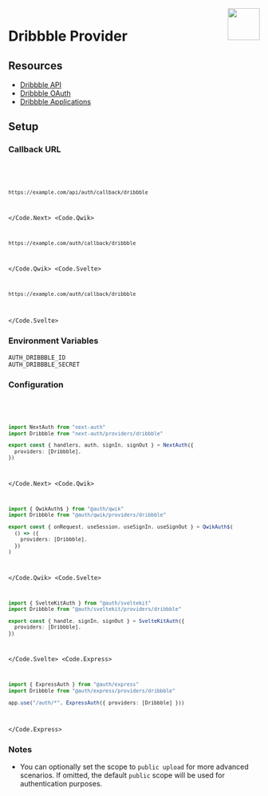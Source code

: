 
<img align="right" src="/img/providers/dribbble.svg" height="64" width="64" />

# Dribbble Provider

## Resources

- [Dribbble API](https://developer.dribbble.com)
- [Dribbble OAuth](https://developer.dribbble.com/v2/oauth/)
- [Dribbble Applications](https://dribbble.com/account/applications/new)

## Setup

### Callback URL

<Code>
  <Code.Next>

```bash
https://example.com/api/auth/callback/dribbble
```

  </Code.Next>
  <Code.Qwik>

```bash
https://example.com/auth/callback/dribbble
```

  </Code.Qwik>
  <Code.Svelte>

```bash
https://example.com/auth/callback/dribbble
```

  </Code.Svelte>
</Code>

### Environment Variables

```
AUTH_DRIBBBLE_ID
AUTH_DRIBBBLE_SECRET
```

### Configuration

<Code>
  <Code.Next>

```ts filename="/auth.ts"
import NextAuth from "next-auth"
import Dribbble from "next-auth/providers/dribbble"

export const { handlers, auth, signIn, signOut } = NextAuth({
  providers: [Dribbble],
})
```

  </Code.Next>
  <Code.Qwik>
  
```ts filename="/src/routes/plugin@auth.ts"
import { QwikAuth$ } from "@auth/qwik"
import Dribbble from "@auth/qwik/providers/dribbble"

export const { onRequest, useSession, useSignIn, useSignOut } = QwikAuth$(
  () => ({
    providers: [Dribbble],
  })
)
```

  </Code.Qwik>
  <Code.Svelte>

```ts filename="/src/auth.ts"
import { SvelteKitAuth } from "@auth/sveltekit"
import Dribbble from "@auth/sveltekit/providers/dribbble"

export const { handle, signIn, signOut } = SvelteKitAuth({
  providers: [Dribbble],
})
```

  </Code.Svelte>
  <Code.Express>

```ts filename="/src/app.ts"
import { ExpressAuth } from "@auth/express"
import Dribbble from "@auth/express/providers/dribbble"

app.use("/auth/*", ExpressAuth({ providers: [Dribbble] }))
```

  </Code.Express>
</Code>

### Notes

- You can optionally set the scope to `public upload` for more advanced scenarios. If omitted, the default `public` scope will be used for authentication purposes.
